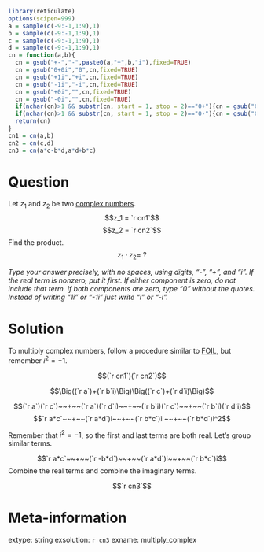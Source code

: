 ```r
library(reticulate)
options(scipen=999)
a = sample(c(-9:-1,1:9),1)
b = sample(c(-9:-1,1:9),1)
c = sample(c(-9:-1,1:9),1)
d = sample(c(-9:-1,1:9),1)
cn = function(a,b){
  cn = gsub("+-","-",paste0(a,"+",b,"i"),fixed=TRUE)
  cn = gsub("0+0i","0",cn,fixed=TRUE)
  cn = gsub("+1i","+i",cn,fixed=TRUE)
  cn = gsub("-1i","-i",cn,fixed=TRUE)
  cn = gsub("+0i","",cn,fixed=TRUE)
  cn = gsub("-0i","",cn,fixed=TRUE)
  if(nchar(cn)>1 && substr(cn, start = 1, stop = 2)=="0+"){cn = gsub("0+","",cn,fixed=TRUE)}
  if(nchar(cn)>1 && substr(cn, start = 1, stop = 2)=="0-"){cn = gsub("0-","-",cn,fixed=TRUE)}
  return(cn)
}
cn1 = cn(a,b)
cn2 = cn(c,d)
cn3 = cn(a*c-b*d,a*d+b*c)
```

Question
========

Let $z_1$ and $z_2$ be two [complex numbers](https://en.wikipedia.org/wiki/Complex_number).
$$z_1 = `r cn1`$$
$$z_2 = `r cn2`$$
Find the product.
$$z_1 \cdot z_2 = ~?$$

*Type your answer precisely, with no spaces, using digits, "-", "+", and "i". If the real term is nonzero, put it first. If either component is zero, do not include that term. If both components are zero, type "0" without the quotes. Instead of writing "1i" or "-1i" just write "i" or "-i".*


Solution
========

To multiply complex numbers, follow a procedure similar to [FOIL](https://en.wikipedia.org/wiki/FOIL_method), but remember $i^2=-1$.

$$(`r cn1`)(`r cn2`)$$

$$\Big((`r a`)+(`r b`i)\Big)\Big((`r c`)+(`r d`i)\Big)$$

$$(`r a`)(`r c`)~~+~~(`r a`)(`r d`i)~~+~~(`r b`i)(`r c`)~~+~~(`r b`i)(`r d`i)$$
$$`r a*c`~~+~~(`r a*d`)i~~+~~(`r b*c`)i ~~+~~(`r b*d`)i^2$$

Remember that $i^2=-1$, so the first and last terms are both real. Let's group similar terms.

$$`r a*c`~~+~~(`r -b*d`)~~+~~(`r a*d`)i~~+~~(`r b*c`)i$$
Combine the real terms and combine the imaginary terms.

$$`r cn3`$$

Meta-information
============
extype: string
exsolution: `r cn3`
exname: multiply_complex